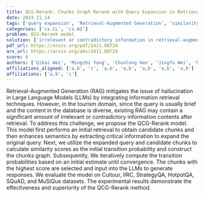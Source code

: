 ```yaml
---
title: QCG-Rerank: Chunks Graph Rerank with Query Expansion in Retrieval-Augmented LLMs for Tourism Domain
date: 2024_11_14
tags: ['query expansion', 'Retrieval-Augmented Generation', 'similarity scores', 'chunks graph', 'Large Language Models', 'evaluation datasets', 'transition probabilities', 'information retrieval techniques', 'tourism domain']
categories: ['cs.CL', 'cs.AI']
problem: QCG-Rerank model
solution: ['irrelevant or contradictory information in retrieval-augmented generation']
pdf_url: https://arxiv.org/pdf/2411.08724
arx_url: https://arxiv.org/abs/2411.08724
score: 6
authors: ['Qikai Wei', 'Mingzhi Yang', 'Chunlong Han', 'Jingfu Wei', 'Minghao Zhang', 'Feifei Shi', 'Huansheng Ning']
affiliations_aligned: ['a,b', 'c', 'a,b', 'a,b', 'a,b', 'a,b', 'a,b']
affiliations: ['a,b', 'c']
---
```



Retrieval-Augmented Generation (RAG) mitigates the issue of hallucination in Large Language Models (LLMs) by integrating information retrieval techniques. However, in the tourism domain, since the query is usually brief and the content in the database is diverse, existing RAG may contain a significant amount of irrelevant or contradictory information contents after retrieval. To address this challenge, we propose the QCG-Rerank model. This model first performs an initial retrieval to obtain candidate chunks and then enhances semantics by extracting critical information to expand the original query. Next, we utilize the expanded query and candidate chunks to calculate similarity scores as the initial transition probability and construct the chunks graph. Subsequently, We iteratively compute the transition probabilities based on an initial estimate until convergence. The chunks with the highest score are selected and input into the LLMs to generate responses. We evaluate the model on Cultour, IIRC, StrategyQA, HotpotQA, SQuAD, and MuSiQue datasets. The experimental results demonstrate the effectiveness and superiority of the QCG-Rerank method.